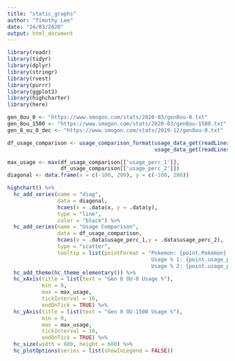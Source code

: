 ```yaml
---
title: "static_graphs"
author: "Timothy Lee"
date: "24/03/2020"
output: html_document
---
```


```r
library(readr)
library(tidyr)
library(dplyr)
library(stringr)
library(rvest)
library(purrr)
library(ggplot2)
library(highcharter)
library(here)
```

```r
gen_8ou_0 <- "https://www.smogon.com/stats/2020-03/gen8ou-0.txt"
gen_8ou_1500 <- "https://www.smogon.com/stats/2020-03/gen8ou-1500.txt"
gen_8_ou_0_dec <- "https://www.smogon.com/stats/2019-12/gen8ou-0.txt"
```

```r
df_usage_comparison <- usage_comparison_format(usage_data_get(readLines(gen_8ou_0)),
                                               usage_data_get(readLines("https://www.smogon.com/stats/2020-03/gen8ou-1825.txt")))
```

```r

max_usage <- max(df_usage_comparison[['usage_perc_1']],
                 df_usage_comparison[['usage_perc_2']])
diagonal <- data.frame(x = c(-100, 200), y = c(-100, 200))

highchart() %>%
  hc_add_series(name = "diag",
                data = diagonal,
                hcaes(x = .data$x, y = .data$y),
                type = "line",
                color = "black") %>%
  hc_add_series(name = "Usage Comparison",
                data = df_usage_comparison,
                hcaes(x = .data$usage_perc_1,y = .data$usage_perc_2),
                type = "scatter",
                tooltip = list(pointFormat = "Pokemon: {point.Pokemon} <br>
                                              Usage % 1: {point.usage_perc_1} <br>
                                              Usage % 2: {point.usage_perc_2}")) %>% 
  hc_add_theme(hc_theme_elementary()) %>%
  hc_xAxis(title = list(text = "Gen 8 OU-0 Usage %"),
           min = 0,
           max = max_usage,
           tickInterval = 10,
           endOnTick = TRUE) %>%
  hc_yAxis(title = list(text = "Gen 8 OU-1500 Usage %"),
           min = 0,
           max = max_usage,
           tickInterval = 10,
           endOnTick = TRUE) %>%
  hc_size(width = 600, height = 600) %>% 
  hc_plotOptions(series = list(showInLegend = FALSE))
```


